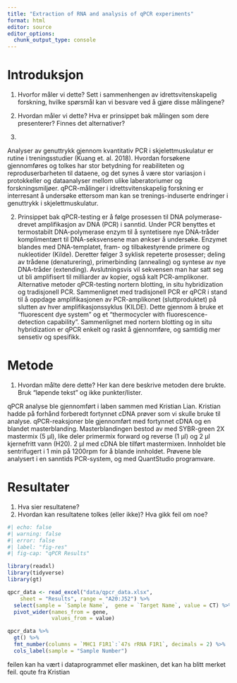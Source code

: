 ```yaml
---
title: "Extraction of RNA and analysis of qPCR experiments"
format: html
editor: source
editor_options: 
  chunk_output_type: console
---
```


# Introduksjon

1.  Hvorfor måler vi dette? Sett i sammenhengen av idrettsvitenskapelig forskning, hvilke spørsmål kan vi besvare ved å gjøre disse målingene?
2.  Hvordan måler vi dette? Hva er prinsippet bak målingen som dere presenterer? Finnes det alternativer?

1.

Analyser av genuttrykk gjennom kvantitativ PCR i skjelettmuskulatur er rutine i treningsstudier (Kuang et. al. 2018). Hvordan forsøkene gjennomføres og tolkes har stor betydning for reabiliteten og reproduserbarheten til dataene, og det synes å være stor variasjon i protokkeller og dataanalyser mellom ulike laberatoriumer og forskningsmiljøer. qPCR-målinger i idrettsvitenskapelig forskning er interresant å undersøke ettersom man kan se trenings-induserte endringer i genuttrykk i skjelettmuskulatur.



2.
Prinsippet bak qPCR-testing er å følge prosessen til DNA polymerase-drevet amplifikasjon av DNA (PCR) i sanntid. Under PCR benyttes et termostabilt DNA-polymerase enzym til å syntetisere nye DNA-tråder komplimentært til DNA-seksvensene man ønkser å undersøke. Enzymet blandes med DNA-templatet, fram- og tilbakestyrende primere og nukleotider (Kilde). Deretter følger 3 syklisk repeterte prosesser; deling av trådene (denaturering), primerbinding (annealing) og syntese av nye DNA-tråder (extending). Avslutningsvis vil sekvensen man har satt seg ut bli amplifisert til milliarder av kopier, også kalt PCR-amplikoner. 
Alternative metoder qPCR-testing nortern blotting, in situ hybridization og tradisjonell PCR. Sammenlignet med tradisjonell PCR er qPCR i stand til å oppdage amplifikasjonen av PCR-amplikonet (sluttproduktet) på slutten av hver amplifikasjonssyklus (KILDE). Dette gjennom å bruke et "fluorescent dye system" og et "thermocycler with fluorescence-detection capability". Sammenlignet med nortern blotting og in situ hybridization er qPCR enkelt og raskt å gjennomføre, og samtidig mer sensetiv og spesifikk.


# Metode

1.  Hvordan målte dere dette? Her kan dere beskrive metoden dere brukte. Bruk "løpende tekst" og ikke punkter/lister.

qPCR analyse ble gjennomført i laben sammen med Kristian Lian. Kristian hadde på forhånd forberedt fortynnet cDNA prøver som vi skulle bruke til analyse. qPCR-reaksjoner ble gjennomført med fortynnet cDNA og en blandet masterblanding. Masterblandingen bestod av med SYBR-green 2X mastermix (5 μl), like deler primermix forward og reverse (1 μl) og 2 μl kjernefritt vann (H20). 2 μl med cDNA ble tilført mastermixen. Innholdet ble sentrifugert i 1 min på 1200rpm for å blande innholdet. Prøvene ble analysert i en sanntids PCR-system, og med QuantStudio programvare.

# Resultater

1.  Hva sier resultatene?
2.  Hvordan kan resultatene tolkes (eller ikke)? Hva gikk feil om noe?

```r
#| echo: false
#| warning: false
#| error: false
#| label: "fig-res"
#| fig-cap: "qPCR Results"

library(readxl)
library(tidyverse)
library(gt)

qpcr_data <- read_excel("data/qpcr_data.xlsx", 
    sheet = "Results", range = "A20:J52") %>% 
  select(sample = `Sample Name`,  gene = `Target Name`, value = CT) %>% 
  pivot_wider(names_from = gene,
              values_from = value)

qpcr_data %>% 
  gt() %>% 
  fmt_number(columns = `MHC1 F1R1`:`47s rRNA F1R1`, decimals = 2) %>% 
  cols_label(sample = "Sample Number")
```

feilen kan ha vært i dataprogrammet eller maskinen, det kan ha blitt merket feil. qoute fra Kristian

